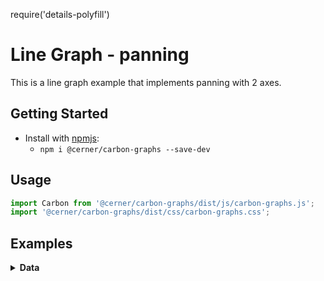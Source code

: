require('details-polyfill')

# Line Graph - panning

This is a line graph example that implements panning with 2 axes.

## Getting Started

- Install with [npmjs](https://www.npmjs.com):
  - `npm i @cerner/carbon-graphs --save-dev`

## Usage
```js
import Carbon from '@cerner/carbon-graphs/dist/js/carbon-graphs.js';
import '@cerner/carbon-graphs/dist/css/carbon-graphs.css';
```

## Examples
<LineGraphPanning />

<details>
<summary style={{ fontSize: 24 }}>
<b>Data</b>
</summary>

### Graph Config object
<GraphConfig />

### Data object
<DataObject />
</details>
